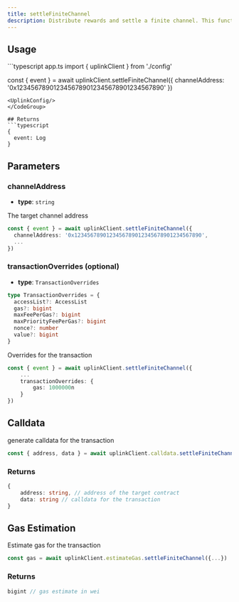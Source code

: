 ```yaml
---
title: settleFiniteChannel
description: Distribute rewards and settle a finite channel. This function is callable by anyone after the channel `mintEnd` has passed.
---
```



## Usage
<CodeGroup>
```typescript app.ts
import { uplinkClient } from './config'

const { event } = await uplinkClient.settleFiniteChannel({
    channelAddress: '0x1234567890123456789012345678901234567890'
})
```
<UplinkConfig/>
</CodeGroup>

## Returns
```typescript
{ 
  event: Log 
}
```
## Parameters

### channelAddress
- **type**: `string`

The target channel address
```typescript
const { event } = await uplinkClient.settleFiniteChannel({
  channelAddress: '0x1234567890123456789012345678901234567890',
  ...
})
```
### transactionOverrides (optional)
- **type**: `TransactionOverrides`
```typescript
type TransactionOverrides = {
  accessList?: AccessList
  gas?: bigint
  maxFeePerGas?: bigint
  maxPriorityFeePerGas?: bigint
  nonce?: number
  value?: bigint
}
```

Overrides for the transaction


```typescript
const { event } = await uplinkClient.settleFiniteChannel({
    ...
    transactionOverrides: {
        gas: 1000000n
    }
})
```

## Calldata

generate calldata for the transaction

```typescript
const { address, data } = await uplinkClient.calldata.settleFiniteChannel({...})
```

### Returns 
```typescript
{
    address: string, // address of the target contract
    data: string // calldata for the transaction
}
```

## Gas Estimation

Estimate gas for the transaction

```typescript
const gas = await uplinkClient.estimateGas.settleFiniteChannel({...})
```

### Returns
```typescript
bigint // gas estimate in wei
```
